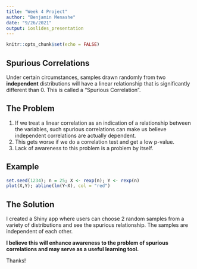 ```yaml
---
title: "Week 4 Project"
author: "Benjamin Menashe"
date: "9/26/2021"
output: ioslides_presentation
---
```


```r
knitr::opts_chunk$set(echo = FALSE)
```

## Spurious Correlations
Under certain circumstances, samples drawn randomly from two **independent** distributions will have a linear relationship that is significantly different than 0. This is called a "Spurious Correlation". 

## The Problem
1. If we treat a linear correlation as an indication of a relationship between the variables, such spurious correlations can make us believe independent correlations are actually dependent.
2. This gets worse if we do a correlation test and get a low p-value.
3. Lack of awareness to this problem is a problem by itself.

## Example

```r
set.seed(1234); n = 25; X <- rexp(n); Y <- rexp(n)
plot(X,Y); abline(lm(Y~X), col = "red")
```

## The Solution
I created a Shiny app where users can choose 2 random samples from a variety of distributions and see the spurious relationship. The samples are independent of each other. 

**I believe this will enhance awareness to the problem of spurious correlations and may serve as a useful learning tool.** 

Thanks!
